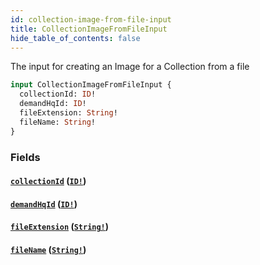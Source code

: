 ```yaml
---
id: collection-image-from-file-input
title: CollectionImageFromFileInput
hide_table_of_contents: false
---
```



The input for creating an Image for a Collection from a file

```graphql
input CollectionImageFromFileInput {
  collectionId: ID!
  demandHqId: ID!
  fileExtension: String!
  fileName: String!
}
```


### Fields

#### [`collectionId`](#) ([`ID!`](/developers/demandhq-apis/demand-api/graphql/reference/scalars/id))




#### [`demandHqId`](#) ([`ID!`](/developers/demandhq-apis/demand-api/graphql/reference/scalars/id))




#### [`fileExtension`](#) ([`String!`](/developers/demandhq-apis/demand-api/graphql/reference/scalars/string))




#### [`fileName`](#) ([`String!`](/developers/demandhq-apis/demand-api/graphql/reference/scalars/string))






